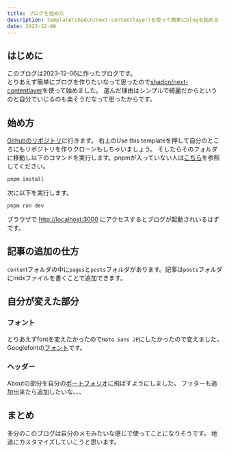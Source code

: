 ```yaml
---
title: ブログを始めた
description: template(shadcn/next-contentlayer)を使って簡単にblogを始める
date: 2023-12-06
---
```


## はじめに
このブログは2023-12-06に作ったブログです。  
とりあえず簡単にブログを作りたいなって思ったので[shadcn/next-contentlayer](https://github.com/shadcn/next-contentlayer)を使って始めました。
選んだ理由はシンプルで綺麗だからというのと自分でいじるのも楽そうだなって思ったからです。

## 始め方
[Githubのリポジトリ](https://github.com/shadcn/next-contentlayer)に行きます。
右上のUse this templateを押して自分のところにもリポジトリを作りクローンもしちゃいましょう。
そしたらそのフォルダに移動し以下のコマンドを実行します。pnpmが入っていない人は[こちら](https://pnpm.io/ja/installation)を参照してください。
```
pnpm install
```
次に以下を実行します。
```
pnpm run dev
```
ブラウザで
[http://localhost:3000](http://localhost:3000)
にアクセスするとブログが起動されいるはずです。

## 記事の追加の仕方
`conten`tフォルダの中に`pages`と`posts`フォルダがあります。記事は`posts`フォルダにmdxファイルを書くことで追加できます。

## 自分が変えた部分
### フォント
とりあえずfontを変えたかったので`Noto Sans JP`にしたかったので変えました。
Googlefontの[フォント](https://fonts.google.com/noto/specimen/Noto+Sans+JP?query=noto+sans+jp)です。
### ヘッダー
Aboutの部分を自分の[ポートフォリオ](https://www.rhappy.dev)に飛ばすようにしました。
フッターも追加出来たら追加したいな、、、

## まとめ
多分のこのブログは自分のメモみたいな感じで使ってことになりそうです。
地道にカスタマイズしていこうと思います。
